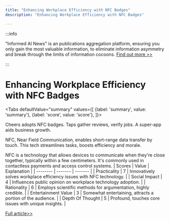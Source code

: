 ```yaml
---
title: "Enhancing Workplace Efficiency with NFC Badges"
description: "Enhancing Workplace Efficiency with NFC Badges"

---
```



:::info

"Informed AI News" is an publications aggregation platform, ensuring you only gain the most valuable information, to eliminate information asymmetry and break through the limits of information cocoons.  [Find out more >>](/)

:::

# Enhancing Workplace Efficiency with NFC Badges


<Tabs
	defaultValue="summary"
	values={[
	{label: 'summary', value: 'summary'},
	{label: 'score', value: 'score'},
]}>
<TabItem value="summary">


Cheers adopts NFC badges. Taps gather reviews, verify jobs. A super-app aids business growth.

NFC, Near Field Communication, enables short-range data transfer by touch. This tech streamlines tasks, boosts efficiency and morale.

NFC is a technology that allows devices to communicate when they're close together, typically within a few centimeters. It's commonly used in contactless payments and access control systems.
</TabItem>
<TabItem value="score">
	| Scores     | Value   | Explanation |
	| -------- | ------- | ------- |
	| Practicality  | 7    | Innovatively solves workplace efficiency issues with NFC technology.    |
	| Social Impact | 4     | Influences public opinion on workplace technology adoption.    |
	| Rationality    | 6    | Employs scientific methods for argumentation, highly credible.    |
	| Entertainment Value    | 3    | Somewhat entertaining, attracts a portion of the audience.    |
	| Depth Of Thought    | 5    | Profound, touches core issues with unique insights.    |
</TabItem>
</Tabs>

[Full article>>](https://www.producthunt.com/posts/cheers-yc-s24)
